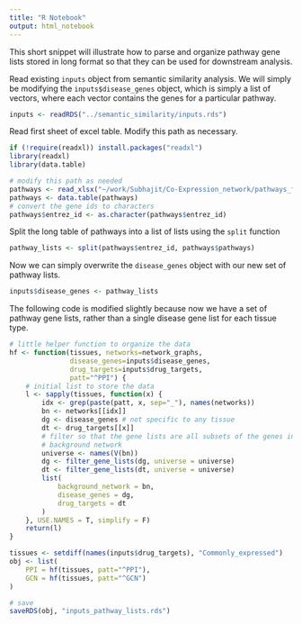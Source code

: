 ```yaml
---
title: "R Notebook"
output: html_notebook
---
```


This short snippet will illustrate how to parse and organize pathway gene lists stored in long format so that they can be used for downstream analysis.

Read existing `inputs` object from semantic similarity analysis. We will simply be modifying the `inputs$disease_genes` object, which is simply a list of vectors, where each vector contains the genes for a particular pathway.
```r
inputs <- readRDS("../semantic_similarity/inputs.rds")
```

Read first sheet of excel table. Modify this path as necessary.
```r
if (!require(readxl)) install.packages("readxl")
library(readxl)
library(data.table)

# modify this path as needed
pathways <- read_xlsx("~/work/Subhajit/Co-Expression_network/pathways_format.xlsx")
pathways <- data.table(pathways)
# convert the gene ids to characters
pathways$entrez_id <- as.character(pathways$entrez_id)
```

Split the long table of pathways into a list of lists using the `split` function
```r
pathway_lists <- split(pathways$entrez_id, pathways$pathways)
```

Now we can simply overwrite the `disease_genes` object with our new set of pathway lists.
```r
inputs$disease_genes <- pathway_lists
```

The following code is modified slightly because now we have a set of pathway gene lists, rather than a single disease gene list for each tissue type.
```r
# little helper function to organize the data
hf <- function(tissues, networks=network_graphs,
               disease_genes=inputs$disease_genes,
               drug_targets=inputs$drug_targets,
               patt="^PPI") {
    # initial list to store the data
    l <- sapply(tissues, function(x) {
        idx <- grep(paste(patt, x, sep="_"), names(networks))
        bn <- networks[[idx]]
        dg <- disease_genes # not specific to any tissue
        dt <- drug_targets[[x]]
        # filter so that the gene lists are all subsets of the genes in the
        # background network
        universe <- names(V(bn))
        dg <- filter_gene_lists(dg, universe = universe)
        dt <- filter_gene_lists(dt, universe = universe)
        list(
            background_network = bn,
            disease_genes = dg,
            drug_targets = dt
        )
    }, USE.NAMES = T, simplify = F)
    return(l)
}
```

```r
tissues <- setdiff(names(inputs$drug_targets), "Commonly_expressed")
obj <- list(
    PPI = hf(tissues, patt="^PPI"),
    GCN = hf(tissues, patt="^GCN")
)
```

```r
# save
saveRDS(obj, "inputs_pathway_lists.rds")
```

